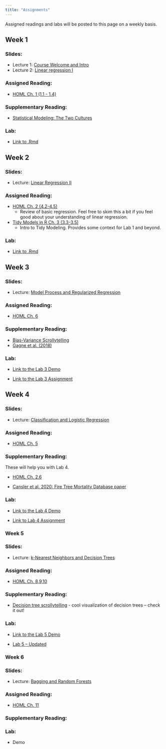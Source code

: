 ```yaml
---
title: "Assignments"
---
```


<p style="color: #ba5e00">

Assigned readings and labs will be posted to this page on a weekly basis.

</p>

## Week 1

### Slides:

-   Lecture 1: [Course Welcome and Intro](https://docs.google.com/presentation/d/19t56kmk_K23At31wD8-u_MRKOtari-qHw5b3KCD4ReU/edit?usp=sharing)
-   Lecture 2: [Linear regression I](https://github.com/MaRo406/eds-232-machine-learning/blob/main/slides/Week1_slides_Regression%20I%20.pdf)

### Assigned Reading:

-   [HOML Ch. 1 (1.1 - 1.4)](https://bradleyboehmke.github.io/HOML/intro.html)

### Supplementary Reading:

-   [Statistical Modeling: The Two Cultures](https://projecteuclid.org/journals/statistical-science/volume-16/issue-3/Statistical-Modeling--The-Two-Cultures-with-comments-and-a/10.1214/ss/1009213726.full)

### Lab:

-   [Link to .Rmd](https://github.com/MaRo406/eds-232-machine-learning/blob/main/Lab1.Rmd)

## Week 2

### Slides:

-   Lecture: [Linear Regression II](https://github.com/MaRo406/eds-232-machine-learning/blob/main/docs/slides/Week2_slides_Regression%20II.pdf)

### Assigned Reading:

-   [HOML Ch. 2 (4.2-4.5)](https://bradleyboehmke.github.io/HOML/linear-regression.html#simple-linear-regression)
    -   Review of basic regression. Feel free to skim this a bit if you feel good about your understanding of linear regression.
-   [Tidy Models in R Ch. 3 (3.3-3.5)](https://www.tmwr.org/base-r.html#tidiness-modeling)
    -   Intro to Tidy Modeling. Provides some context for Lab 1 and beyond.

### Lab:

-   [Link to .Rmd](https://github.com/MaRo406/eds-232-machine-learning/blob/main/Lab2.Rmd)

## Week 3

### Slides:

-   Lecture: [Model Process and Regularized Regression](https://ucsb.box.com/s/qepqy1ndet8x51ym6rrv51y09k6qbug1)

### Assigned Reading:

-   [HOML Ch. 6](https://bradleyboehmke.github.io/HOML/regularized-regression.html)

### Supplementary Reading:

-   [Bias-Variance Scrollytelling](https://mlu-explain.github.io/bias-variance/)
-   [Gagne et al. (2018)](https://ucsb.box.com/s/w92iwiyspdjnuoam4yjzvkzbg6qi0t4q)

### Lab:

-   [Link to the Lab 3 Demo](https://github.com/MaRo406/eds-232-machine-learning/blob/main/Lab3_Demo.Rmd)

-   [Link to the Lab 3 Assignment](https://github.com/MaRo406/eds-232-machine-learning/blob/main/Lab3.Rmd)

## Week 4

### Slides:

-   Lecture: [Classification and Logistic Regression](https://ucsb.box.com/s/k9vnorvgepeny78ulvku6tjqxrw8djkt)

### Assigned Reading:

-   [HOML Ch. 5](https://bradleyboehmke.github.io/HOML/logistic-regression.html)

### Supplementary Reading:

These will help you with Lab 4.

-   [HOML Ch. 2.6](https://bradleyboehmke.github.io/HOML/process.html#model-eval)

-   [Cansler et al. 2020: Fire Tree Mortality Database paper](https://www.nature.com/articles/s41597-020-0522-7)

### Lab:

-   [Link to the Lab 4 Demo](https://raw.githubusercontent.com/MaRo406/eds-232-machine-learning/44053f8cfa4392d0a10edad2b4b3c1df83e7106e/Lab4_Demo.Rmd)

-   [Link to Lab 4 Assignment](https://github.com/MaRo406/eds-232-machine-learning/blob/main/Lab4.Rmd)

### Week 5

### Slides:

-   Lecture: [k-Nearest Neighbors and Decision Trees](https://ucsb.box.com/s/ghfshuqf4isbu4kswigi3gtoehzszb30)

### Assigned Reading:

-   [HOML Ch. 8,9,10](https://bradleyboehmke.github.io/HOML/knn.html)

### Supplementary Reading:

-   [Decision tree scrollytelling](http://www.r2d3.us/visual-intro-to-machine-learning-part-1/) - cool visualization of decision trees -- check it out!

### Lab:

-   [Link to the Lab 5 Demo](https://github.com/MaRo406/eds-232-machine-learning/blob/main/Lab5_Demo.Rmd)

-   [Lab 5 -- Updated](https://github.com/MaRo406/eds-232-machine-learning/blob/main/Lab5_update.Rmd)

### Week 6

### Slides:

-   Lecture: [Bagging and Random Forests](https://ucsb.box.com/s/j6oxm4gct9uy1xxhv0zk42tzeqod456i)

### Assigned Reading:

-   [HOML Ch. 11](https://bradleyboehmke.github.io/HOML/random-forest.html)

### Supplementary Reading:

### Lab: 

-   Demo

<!-- \### Assignment materials and dates -->

<!-- | Assignment materials | Assigned | Due date | -->

<!-- |----------------------|----------|----------| -->

<!-- | Link                 |          |          | -->

<!-- ###  -->

